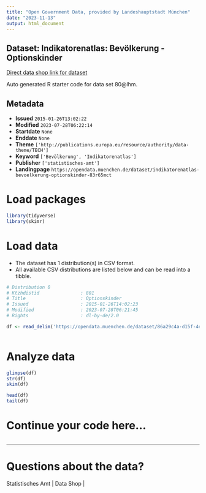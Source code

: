 ```yaml
---
title: "Open Government Data, provided by Landeshauptstadt München"
date: "2023-11-13"
output: html_document
---
```


## Dataset: Indikatorenatlas: Bevölkerung - Optionskinder

[Direct data shop link for dataset](https://opendata.muenchen.de/dataset/indikatorenatlas-bevoelkerung-optionskinder-83r65mct)

Auto generated R starter code for data set 80@lhm.

## Metadata

- **Issued** `2015-01-26T13:02:22`
- **Modified** `2023-07-28T06:22:14`
- **Startdate** `None`
- **Enddate** `None`
- **Theme** `['http://publications.europa.eu/resource/authority/data-theme/TECH']`
- **Keyword** `['Bevölkerung', 'Indikatorenatlas']`
- **Publisher** `['statistisches-amt']`
- **Landingpage** `https://opendata.muenchen.de/dataset/indikatorenatlas-bevoelkerung-optionskinder-83r65mct`


# Load packages

```r

library(tidyverse)
library(skimr)

```

# Load data

-   The dataset has 1 distribution(s) in CSV format.
-   All available CSV distributions are listed below and can be read into a tibble.

```r

# Distribution 0
# Ktzhdistid               : 801
# Title                    : Optionskinder
# Issued                   : 2015-01-26T14:02:23
# Modified                 : 2023-07-28T06:21:45
# Rights                   : dl-by-de/2.0

df <- read_delim('https://opendata.muenchen.de/dataset/86a29c4a-d15f-4e9d-8b64-99768886ba80/resource/b5d2a7e5-4841-462a-b244-ef5d3976d73e/download/indikat_bevoelkerung_optionskinder_240723.csv')



```

# Analyze data

```r

glimpse(df)
str(df)
skim(df)

head(df)
tail(df)

```

# Continue your code here...

```r

```

------------------------------------------------------------------------

# Questions about the data?

Statistisches Amt | Data Shop | 
